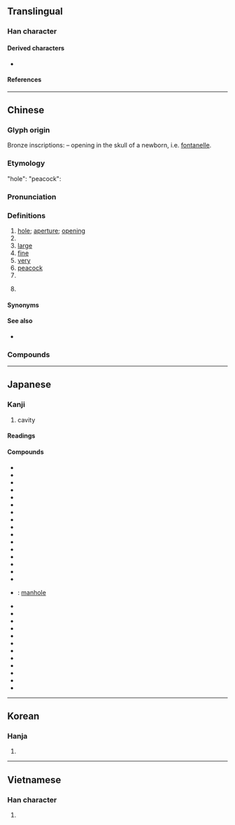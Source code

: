 {{character info/new}}
==Translingual==
{{stroke order|strokes=4}}

===Han character===
{{Han char|rn=39|rad=子|as=01|sn=4|four=12410|canj=NDU|ids=⿰子乚}}

====Derived characters====
* {{l|mul|[[吼]], [[𪣂]], [[𢗵]], [[𢪬]], [[犼]], [[𭥛]], [[𦙥]], [[𣏺]], [[𤆺]], [[𬗆]], [[𧉔]], [[𫁎]], [[𡰼]], [[芤]], [[𥥅]], [[𩫂]], [[𡵾]], [[𥤾]], [[𡦀]]}}

====References====
{{Han ref|kx=0277.090|dkj=06933|dj=0544.030|hdz=21008.040|uh=5B54}}

----

==Chinese==
{{zh-forms}}

===Glyph origin===
{{Han etym}}
Bronze inscriptions: {{Han compound|丿|子|ls=ic|t1=opening|t2=child}} – opening in the skull of a newborn, i.e. [[fontanelle]].
===Etymology===
"hole":
{{rfe|zh|Related to {{zh-l|空}}}}
"peacock":
{{rfe|zh|Compare [[Reconstruction:Proto-Vietic/k-voːŋ]]}}
===Pronunciation===
{{zh-pron
|m=kǒng,er=y
|c=hung2
|h=pfs=khúng
|md=kūng
|mn=qz,tw,xm,zz:kháng/qz,tw,xm,zz:khóng
|mn_note=kháng - vernacular; khóng - literary
|mn-t=kong2
|w=2khon
|mc=y
|oc=y
|cat=n,cls,pn,a,adv
}}

===Definitions===
{{zh-hanzi}}

# [[hole]]; [[aperture]]; [[opening]]
# {{zh-classifier|[[cave]] [[dwelling]]s, [[oil]] [[well]]s, etc}}
# [[large]]
# [[fine]]
# [[very]]
# [[peacock]]
# {{surname|lang=zh}}
# {{lb|zh|specifically}} {{zh-short|孔子|[[Confucius]]}}

====Synonyms====
{{zh-dial|孔}}

====See also====
* {{zh-l|窟窿}}

===Compounds===
{{zh-der|孔道|孔洞|孔方兄|孔徑|孔孟之道|孔廟|孔明燈|孔雀|孔雀綠|孔雀石|孔雀舞|孔雀座|孔武有力|孔隙|孔型|孔穴|孔眼|孔子|九孔|威儀孔時|周情孔思|孔佛|孔雀王朝|孔明借箭|孔坡|彰化孔廟|孔雁|孔壁古文|孔門|一孔之見|孔夫子|孔嘉|千孔百瘡|孔版印刷|七孔|心孔|孔子家語|一孔出氣|孔章望斗|孔版畫|孔明|孔孟學會|噴氣孔|七孔流血|孔德|孔鯉過庭|孔雀開屏|孔融讓梨|孔翠|孔竅|孔目|孔林|孔方|孔教|孔急|孔席不暖|孔宙碑|孔子白|孔子廟|孔多|孔叢子|七孔生煙|孔孟|孔版|孔目房|孔懷|呼吸孔|人孔|卵孔|千瘡百孔|六案孔目|漢孔宙碑|氣孔|泌水孔|無孔不入|打孔|百孔千創|眼孔|穿孔|程孔傾蓋|祀孔|拉孔|皮孔|百孔千瘡|橋孔|毛孔|白孔六帖|生面孔|瞳孔|打孔紙帶|漏孔|祭孔|打孔機|晚娘面孔|有孔蟲|羊真孔草|面孔|隄潰蟻孔|需款孔急|針孔現象|膜孔|裂孔|臺南孔廟|胃穿孔|臉孔|顏苦孔卓|革帶移孔|腸穿孔|需才孔亟|謀夫孔多|蟲孔|鏜孔|針孔|耳孔|鼻孔|鑽孔|老面孔|孔灣|孔壠/孔垄/孔垅}}

{{zh-cat|Elementary}}

----

==Japanese==

===Kanji===
{{ja-kanji|grade=c|rs=子01}}

# cavity

====Readings====
{{ja-readings
|goon=く, くう
|kanon=こう
|kun=あな-, はなは-だ
}}

====Compounds====
{{der-top|Compounds}}
* {{ja-r|孔%雀|く%じゃく}}
* {{ja-r|孔%雀%石|く%じゃく%せき}}
* {{ja-r|孔%雀%妙%王|く%じゃく%みょう%おう}}
* {{ja-r|孔子|^こうし}}
* {{ja-r|孔版|こうはん}}
* {{ja-r|孔孟|^こう-^もう}}
* {{ja-r|孔門|こうもん}}
* {{ja-r|毛%孔|け%あな}}
* {{ja-r|眼孔|がんこう}}
* {{ja-r|気孔|きこう}}
* {{ja-r|空%気%孔|くう%き%こう}}
* {{ja-r|細孔|さいこう}}
* {{ja-r|鑽孔|さんこう}}
* {{ja-r|鑽孔%機|さんこう%き}}
* {{ja-r|鑚孔%機|さんこう%き}}
* {{ja-r|耳孔|じこう}}
* {{ja-r|人孔|じんこう}}: [[manhole]]
* {{ja-r|穿孔|せんこう}}
* {{ja-r|穿孔%機|せんこう%き}}
* {{ja-r|多孔|たこう}}
* {{ja-r|多%孔性|た%こうせい}}
* {{ja-r|単孔類|たんこうるい}}
* {{ja-r|通%気%孔|つう%き%こう}}
* {{ja-r|通風孔|つうふうこう}}
* {{ja-r|瞳孔|どうこう}}
* {{ja-r|排水孔|はいすいこう}}
* {{ja-r|鼻%孔|び%こう}}
* {{ja-r|噴%気%孔|ふん%き%こう}}
* {{ja-r|有孔虫|ゆうこうちゅう}}
{{der-bottom}}

----

==Korean==

===Hanja===
{{ko-hanja|hangeul=공|eumhun=구멍|rv=gong|mr=kong}}

# {{defn|lang=ko|sort=子01}}

----

==Vietnamese==

===Han character===
{{vi-hantu|[[khổng]], [[hỏng]], [[hổng]], [[khỏng]], [[khủng]]|rs=子01}}

# {{defn|lang=vi|sort=子01}}